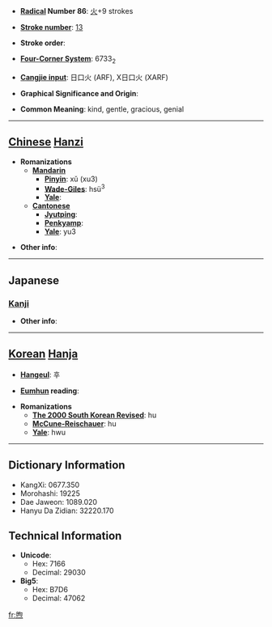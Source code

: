 * '''[[Wiktionary:Chinese radical index| Radical]] Number 86''': [[Wiktionary:Chinese radical index 火|火]]+9 strokes

* '''[[Wiktionary:Chinese total strokes index|Stroke number]]''': [[Wiktionary:Chinese total strokes index 13|13]]

* '''Stroke order''': 

* '''[[Wiktionary:Chinese four corner index|Four-Corner System]]''': 6733<sub>2</sub>

* '''[[Wiktionary:Chinese Cangjie index|Cangjie input]]''': 日口火 (ARF), X日口火 (XARF)

* '''Graphical Significance and Origin''': 

* '''Common Meaning''': kind, gentle, gracious, genial

----

== [[Chinese]] [[Hanzi]] ==

* '''Romanizations'''
** '''[[Mandarin]]'''
*** '''[[Pinyin]]''': xǔ (xu3)
*** '''[[Wade-Giles]]''': hsü<sup>3</sup>
*** '''[[Yale]]''': 
** '''[[Cantonese]]'''
*** '''[[Jyutping]]''':
*** '''[[Penkyamp]]''': 
*** '''[[Yale]]''': yu3

* '''Other info''': 

----

==Japanese==
===[[Kanji]]===
{{kanji|on readings=[[く]] (ku)
|kun readings=[[あたためる]] (atatameru)
}}

* '''Other info''':  

----

== [[Korean]] [[Hanja]] ==

* '''[[Hangeul]]''': 후

* '''[[Eumhun]] reading''': 

* '''Romanizations'''
** '''[[The 2000 South Korean Revised Romanization|The 2000 South Korean Revised]]''': hu
** '''[[McCune-Reischauer]]''': hu
** '''[[Yale]]''': hwu

----

== Dictionary Information ==

* KangXi: 0677.350
* Morohashi: 19225
* Dae Jaweon: 1089.020
* Hanyu Da Zidian: 32220.170

== Technical Information ==

* '''Unicode''':
** Hex: 7166
** Decimal: 29030
* '''Big5''':
** Hex: B7D6
** Decimal: 47062

[[fr:煦]]